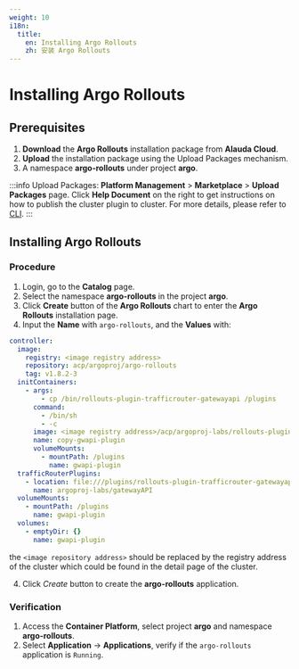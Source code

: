```yaml
---
weight: 10
i18n:
  title:
    en: Installing Argo Rollouts
    zh: 安装 Argo Rollouts
---
```


# Installing Argo Rollouts

## Prerequisites

1. **Download** the **Argo Rollouts** installation package from **Alauda Cloud**.
2. **Upload** the installation package using the Upload Packages mechanism.
3. A namespace **argo-rollouts** under project **argo**.

:::info
Upload Packages:
**Platform Management** > **Marketplace** > **Upload Packages** page.
Click **Help Document** on the right to get instructions on how to publish the cluster plugin to cluster. For more details, please refer to [CLI](/ui/cli_tools/index.mdx).
:::

## Installing Argo Rollouts

### Procedure

1. Login, go to the **Catalog** page.
2. Select the namespace **argo-rollouts** in the project **argo**.
2. Click **Create** button of the **Argo Rollouts** chart to enter the **Argo Rollouts** installation page.
3. Input the **Name** with `argo-rollouts`, and the **Values** with:

  ```yaml
  controller:
    image:
      registry: <image registry address>
      repository: acp/argoproj/argo-rollouts
      tag: v1.8.2-3
    initContainers:
      - args:
          - cp /bin/rollouts-plugin-trafficrouter-gatewayapi /plugins
        command:
          - /bin/sh
          - -c
        image: <image registry address>/acp/argoproj-labs/rollouts-plugin-trafficrouter-gatewayapi:v0.5.0-1
        name: copy-gwapi-plugin
        volumeMounts:
          - mountPath: /plugins
            name: gwapi-plugin
    trafficRouterPlugins:
      - location: file:///plugins/rollouts-plugin-trafficrouter-gatewayapi
        name: argoproj-labs/gatewayAPI
    volumeMounts:
      - mountPath: /plugins
        name: gwapi-plugin
    volumes:
      - emptyDir: {}
        name: gwapi-plugin
  ```

  the `<image repository address>` should be replaced by the registry address of the cluster which could be found in the detail page of the cluster.

4. Click *Create* button to create the **argo-rollouts** application.

### Verification

1. Access the **Container Platform**, select project **argo** and namespace **argo-rollouts**.
2. Select **Application** -> **Applications**, verify if the `argo-rollouts` application is `Running`.
